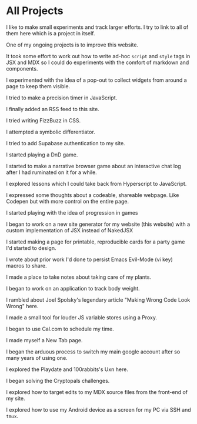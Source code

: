 # All Projects

I like to make small experiments and track larger efforts. I try to link to all of them here which is <Link slug="projects-on-this-site">a project in itself</Link>.

One of my ongoing projects is to <Link slug="project-improve-this-website">improve this website</Link>.

It took some effort to work out <Link slug="project-write-script-and-style-tags">how to write ad-hoc `script` and `style` tags in JSX and MDX</Link> so I could do experiments with the comfort of markdown and components.

I <Link slug="project-add-popout">experimented with the idea of a pop-out</Link> to collect widgets from around a page to keep them visible.

I tried to make a <Link slug="project-precision-timer">precision timer in JavaScript</Link>.

I finally <Link slug="project-add-rss">added an RSS feed</Link> to this site.

I tried writing <Link slug="project-fizzbuzz-in-css">FizzBuzz in CSS</Link>.

I attempted a <Link slug="project-symbolic-differentiator">symbolic differentiator</Link>.

I tried to add <Link slug="project-supabase-authentication">Supabase authentication</Link> to my site.

I started playing <Link slug="project-dnd-game-2023">a DnD game</Link>.

I started to make a narrative browser <Link slug="project-log-game">game about an interactive chat log</Link> after I had ruminated on it for a while. 

I explored lessons which I could take back from <Link slug="project-hyperscript-and-vanilla-js">Hyperscript to JavaScript</Link>.

I expressed some thoughts about <Link slug="project-codeable-shareable-webpage">a codeable, shareable webpage. Like Codepen but with more control on the entire page.</Link>

I started playing with the idea of <Link slug="project-progression-game">progression in games</Link>

I began to work on a <Link slug="project-new-static-site-generator">new site generator</Link> for my website (this website) with a custom implementation of JSX instead of NakedJSX 

I started making <Link slug="project-counting-up-party-game">a page</Link> for printable, reproducible cards for a party game I'd started to design.

I wrote about prior work I'd done to <Link slug="project-m-x-ify-evil-macros">persist Emacs Evil-Mode (vi key) macros</Link> to share.

I made a place to take notes about <Link slug="project-plant-parenthood">taking care of my plants</Link>.

I began to work on an <Link slug="project-body-weight-recording-app">application to track body weight</Link>.

I rambled about Joel Spolsky's legendary article "Making Wrong Code Look Wrong" <Link slug="make-wrong-things-look-wrong">here</Link>.

I made a small tool for <Link slug="project-proxies-as-variable-environments">louder JS variable stores using a Proxy</Link>.

I began to <Link slug="project-use-cal-com-to-schedule">use Cal.com to schedule my time</Link>.

I made myself <Link slug="project-useful-new-tab-page">a New Tab page</Link>.

I began the arduous process to <Link slug="project-switch-main-google-account">switch my main google account</Link> after so many years of using one.

I explored the Playdate and 100rabbits's Uxn <Link slug="project-explore-uxn-and-playdate">here</Link>.

I began <Link slug="project-solve-cryptopals">solving the Cryptopals challenges</Link>.

I explored <Link slug="impossible-day-project-edit-from-live-to-local">how to target edits to my MDX source files from the front-end of my site</Link>.

I explored how to <Link slug="project-android-device-as-screen-for-my-pc">use my Android device as a screen for my PC via SSH and `tmux`</Link>.

